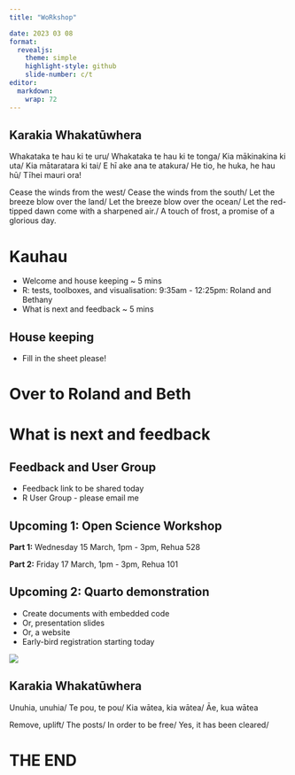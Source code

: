 ```yaml
---
title: "WoRkshop"

date: 2023 03 08
format: 
  revealjs:
    theme: simple
    highlight-style: github
    slide-number: c/t
editor: 
  markdown: 
    wrap: 72
---
```


## Karakia Whakatūwhera {background-color="#346bc8"}

::: {layout="[[50, 50], [100]]"}
Whakataka te hau ki te uru/ Whakataka te hau ki te tonga/ Kia mākinakina
ki uta/ Kia mātaratara ki tai/ E hī ake ana te atakura/ He tio, he huka,
he hau hū/ Tīhei mauri ora!

Cease the winds from the west/ Cease the winds from the south/ Let the
breeze blow over the land/ Let the breeze blow over the ocean/ Let the
red-tipped dawn come with a sharpened air./ A touch of frost, a promise
of a glorious day.
:::

# Kauhau {background-color="orange"}

::: incremental
-   Welcome and house keeping ~ 5 mins
-   R: tests, toolboxes, and visualisation: 9:35am - 12:25pm: Roland and Bethany
-   What is next and feedback ~ 5 mins
:::

## House keeping {background-color="#346bc8"}

-   Fill in the sheet please!

# Over to Roland and Beth {background-color="orange"}

# What is next and feedback {background-color="orange"}

## Feedback and User Group {background-color="#346bc8"}

::: incremental
-   Feedback link to be shared today
-   R User Group - please email me
:::

## Upcoming 1: Open Science Workshop {background-color="#346bc8"}

**Part 1:** Wednesday 15 March, 1pm - 3pm, Rehua 528

**Part 2:** Friday 17 March, 1pm - 3pm, Rehua 101

## Upcoming 2: Quarto demonstration {background-color="#346bc8"}

::: {layout="[[60, 40], [100]]"}
-   Create documents with embedded code
-   Or, presentation slides
-   Or, a website
-   Early-bird registration starting today

![](/IMG_4008.jpg)
:::

## Karakia Whakatūwhera {background-color="#346bc8"}

::: {layout="[[50, 50], [100]]"}
Unuhia, unuhia/ Te pou, te pou/ Kia wātea, kia wātea/ Āe, kua wātea

Remove, uplift/ The posts/ In order to be free/ Yes, it has been
cleared/
:::

# THE END {background-color="orange"}
